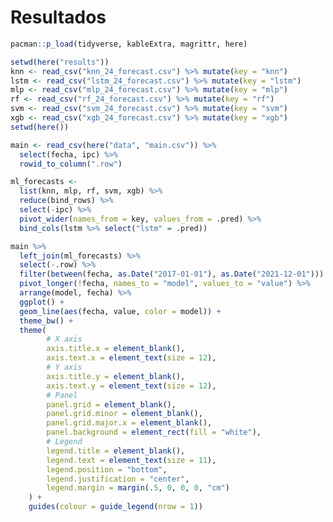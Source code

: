 # Resultados

```r
pacman::p_load(tidyverse, kableExtra, magrittr, here)
```

```r
setwd(here("results"))
knn <- read_csv("knn_24_forecast.csv") %>% mutate(key = "knn")
lstm <- read_csv("lstm_24_forecast.csv") %>% mutate(key = "lstm")
mlp <- read_csv("mlp_24_forecast.csv") %>% mutate(key = "mlp")
rf <- read_csv("rf_24_forecast.csv") %>% mutate(key = "rf")
svm <- read_csv("svm_24_forecast.csv") %>% mutate(key = "svm")
xgb <- read_csv("xgb_24_forecast.csv") %>% mutate(key = "xgb")
setwd(here())
```

```r
main <- read_csv(here("data", "main.csv")) %>% 
  select(fecha, ipc) %>% 
  rowid_to_column(".row")

ml_forecasts <- 
  list(knn, mlp, rf, svm, xgb) %>% 
  reduce(bind_rows) %>% 
  select(-ipc) %>% 
  pivot_wider(names_from = key, values_from = .pred) %>% 
  bind_cols(lstm %>% select("lstm" = .pred))
```

\renewcommand{\arraystretch}{1}

```{=tex}
\begin{center}

\small

\textbf{Figura 3:} Pronósticos de mediano plazo, modelos de aprendizaje estadístico

\end{center}
```
\vspace{-12mm}

```r
main %>% 
  left_join(ml_forecasts) %>% 
  select(-.row) %>% 
  filter(between(fecha, as.Date("2017-01-01"), as.Date("2021-12-01"))) %>% 
  pivot_longer(!fecha, names_to = "model", values_to = "value") %>% 
  arrange(model, fecha) %>% 
  ggplot() +
  geom_line(aes(fecha, value, color = model)) +
  theme_bw() +
  theme(
        # X axis
        axis.title.x = element_blank(),
        axis.text.x = element_text(size = 12),
        # Y axis
        axis.title.y = element_blank(),
        axis.text.y = element_text(size = 12),
        # Panel
        panel.grid = element_blank(),
        panel.grid.minor = element_blank(),
        panel.grid.major.x = element_blank(),
        panel.background = element_rect(fill = "white"),
        # Legend
        legend.title = element_blank(),
        legend.text = element_text(size = 11),
        legend.position = "bottom",
        legend.justification = "center",
        legend.margin = margin(.5, 0, 0, 0, "cm")
    ) + 
    guides(colour = guide_legend(nrow = 1))
```
